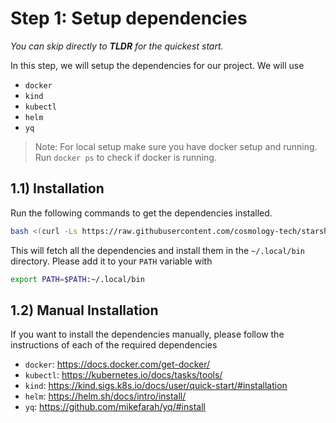 # **Step 1:** Setup dependencies

_You can skip directly to **TLDR** for the quickest start._

In this step, we will setup the dependencies for our project. We will use
* `docker`
* `kind`
* `kubectl`
* `helm`
* `yq`

> Note: For local setup make sure you have docker setup and running. Run `docker ps` to check if docker is running.

## 1.1) Installation
Run the following commands to get the dependencies installed.
```bash
bash <(curl -Ls https://raw.githubusercontent.com/cosmology-tech/starship/main/scripts/dev-setup.sh)
```

This will fetch all the dependencies and install them in the `~/.local/bin` directory.
Please add it to your `PATH` variable with
```bash
export PATH=$PATH:~/.local/bin
```

## 1.2) Manual Installation
If you want to install the dependencies manually, please follow the instructions of each of
the required dependencies

* `docker`: https://docs.docker.com/get-docker/
* `kubectl`: https://kubernetes.io/docs/tasks/tools/
* `kind`: https://kind.sigs.k8s.io/docs/user/quick-start/#installation
* `helm`: https://helm.sh/docs/intro/install/
* `yq`: https://github.com/mikefarah/yq/#install
